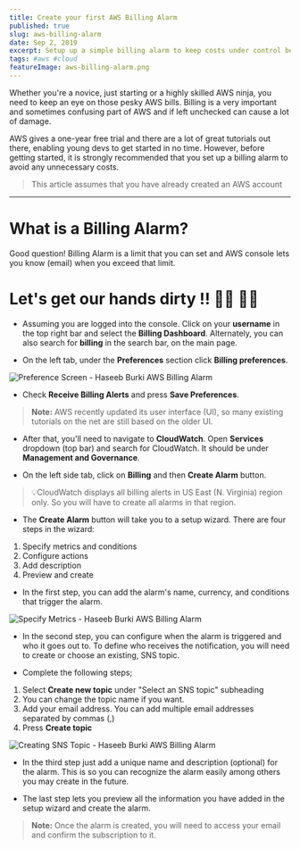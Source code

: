 ```yaml
---
title: Create your first AWS Billing Alarm
published: true
slug: aws-billing-alarm
date: Sep 2, 2019
excerpt: Setup up a simple billing alarm to keep costs under control before getting started with AWS
tags: #aws #cloud
featureImage: aws-billing-alarm.png
---
```


Whether you're a novice, just starting or a highly skilled AWS ninja, you need to keep an eye on those pesky AWS bills. Billing is a very important and sometimes confusing part of AWS and if left unchecked can cause a lot of damage.

AWS gives a one-year free trial and there are a lot of great tutorials out there, enabling young devs to get started in no time. However, before getting started, it is strongly recommended that you set up a billing alarm to avoid any unnecessary costs.

> This article assumes that you have already created an AWS account

---

# What is a Billing Alarm?

Good question! Billing Alarm is a limit that you can set and AWS console lets you know (email) when you exceed that limit.

# Let's get our hands dirty !! 👩‍💻 👨‍💻

- Assuming you are logged into the console. Click on your **username** in the top right bar and select the **Billing Dashboard**. Alternately, you can also search for **billing** in the search bar, on the main page.

- On the left tab, under the **Preferences** section click **Billing preferences**.

![Preference Screen - Haseeb Burki AWS Billing Alarm](https://thepracticaldev.s3.amazonaws.com/i/8cuveiuxd8zysb8mzj1m.png)

- Check **Receive Billing Alerts** and press **Save Preferences**.

> **Note:** AWS recently updated its user interface (UI), so many existing tutorials on the net are still based on the older UI.

- After that, you'll need to navigate to **CloudWatch**. Open **Services** dropdown (top bar) and search for CloudWatch. It should be under **Management and Governance**.

- On the left side tab, click on **Billing** and then **Create Alarm** button.

> 💡CloudWatch displays all billing alerts in US East (N. Virginia) region only. So you will have to create all alarms in that region.

- The **Create Alarm** button will take you to a setup wizard. There are four steps in the wizard:

1. Specify metrics and conditions
2. Configure actions
3. Add description
4. Preview and create

- In the first step, you can add the alarm's name, currency, and conditions that trigger the alarm.

![Specify Metrics - Haseeb Burki AWS Billing Alarm](https://thepracticaldev.s3.amazonaws.com/i/qw20whamjy12hsqh16ce.png)

- In the second step, you can configure when the alarm is triggered and who it goes out to. To define who receives the notification, you will need to create or choose an existing, SNS topic.

- Complete the following steps;

1. Select **Create new topic** under "Select an SNS topic" subheading
2. You can change the topic name if you want.
3. Add your email address. You can add multiple email addresses separated by commas (,)
4. Press **Create topic**

![Creating SNS Topic - Haseeb Burki AWS Billing Alarm](https://thepracticaldev.s3.amazonaws.com/i/ovjpwulk0pri99r1vn86.png)

- In the third step just add a unique name and description (optional) for the alarm. This is so you can recognize the alarm easily among others you may create in the future.

- The last step lets you preview all the information you have added in the setup wizard and create the alarm.

> **Note:** Once the alarm is created, you will need to access your email and confirm the subscription to it.

